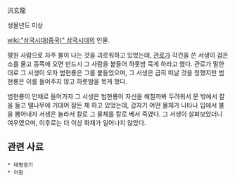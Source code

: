 汎玄龍

생몰년도 미상

[[wiki:"삼국시대(중국)" 삼국시대]]의 인물.

평원 사람으로 자주 불이 나는 것을 괴로워하고 있었는데, [[관로]]가 각건을 쓴 서생이 검은 소를 물고 동쪽에 오면 반드시 그 사람을 붙들어 하룻밤 묵게 하라고 했다. 관로가 말한대로 그 서생이 오자 범현룡은 그를 붙들었으며, 그 서생은 급히 떠날 것을 청했지만 범현룡은 이를 들어주지 않고 하룻밤을 묵게 했다.

범현룡이 안채로 들어가자 그 서생은 범현룡이 자신을 해칠까봐 두려워서 문 밖에서 칼을 들고 땔나무에 기대어 잠든 체 하고 있었는데, 갑자기 어떤 물체가 나타나 입에서 불을 뿜어내자 서생은 놀라서 칼로 그 물체를 칼로 베서 죽였다. 그 서생이 살펴보았더니 여우였으며, 이후로는 더 이상 화재가 일어나지 않았다.

== 관련 사료 ==
 * 태평광기
 * 이원
